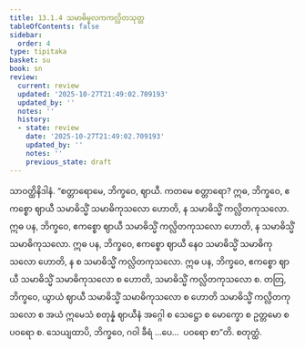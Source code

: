 ```yaml
---
title: 13.1.4 သမာဓိမူလကကလ္လိတသုတ္တ
tableOfContents: false
sidebar:
  order: 4
type: tipitaka
basket: su
book: sn
review:
  current: review
  updated: '2025-10-27T21:49:02.709193'
  updated_by: ''
  notes: ''
  history:
  - state: review
    date: '2025-10-27T21:49:02.709193'
    updated_by: ''
    notes: ''
    previous_state: draft
---
```



<ReviewStatus review={frontmatter.review} showDetails={true} />

<HypothesisAnnotation frontmatter={frontmatter} />

<DynamicBreadcrumb />

<Division number="665" book="sn" e="ch" v="18" p="382">

<Paragraph number="1286" book="sn">
သာဝတ္ထိနိဒါနံ. “စတ္တာရောမေ, ဘိက္ခဝေ, ဈာယီ. ကတမေ စတ္တာရော? ဣဓ, ဘိက္ခဝေ, ဧကစ္စော ဈာယီ သမာဓိသ္မိံ သမာဓိကုသလော ဟောတိ, န သမာဓိသ္မိံ ကလ္လိတကုသလော. ဣဓ ပန, ဘိက္ခဝေ, ဧကစ္စော ဈာယီ သမာဓိသ္မိံ ကလ္လိတကုသလော ဟောတိ, န သမာဓိသ္မိံ သမာဓိကုသလော. ဣဓ ပန, ဘိက္ခဝေ, ဧကစ္စော ဈာယီ နေဝ သမာဓိသ္မိံ သမာဓိကုသလော ဟောတိ, န စ သမာဓိသ္မိံ ကလ္လိတကုသလော. ဣဓ ပန, ဘိက္ခဝေ, ဧကစ္စော ဈာယီ သမာဓိသ္မိံ သမာဓိကုသလော စ ဟောတိ, သမာဓိသ္မိံ ကလ္လိတကုသလော စ. တတြ, ဘိက္ခဝေ, ယွာယံ ဈာယီ သမာဓိသ္မိံ သမာဓိကုသလော စ ဟောတိ သမာဓိသ္မိံ ကလ္လိတကုသလော စ အယံ ဣမေသံ စတုန္နံ ဈာယီနံ အဂ္ဂေါ စ သေဋ္ဌော စ မောက္ခော စ ဥတ္တမော စ ပဝရော စ. သေယျထာပိ, ဘိက္ခဝေ, ဂဝါ ခီရံ …ပေ…  ပဝရော စာ”တိ.

</Paragraph>
</Division>

<Paragraph number="1287" type="center" book="sn">
စတုတ္ထံ.
</Paragraph>
